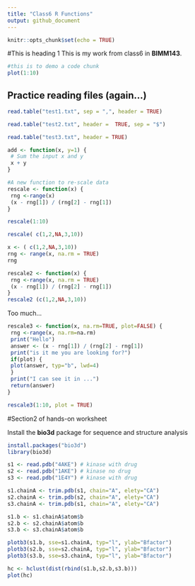 ```yaml
---
title: "Class6 R Functions"
output: github_document
---
```



```r
knitr::opts_chunk$set(echo = TRUE)
```

#This is heading 1
This is my work from class6 in **BIMM143**.

```r
#this is to demo a code chunk
plot(1:10)
```



## Practice reading files (again...)






```r
read.table("test1.txt", sep = ",", header = TRUE)
```

```r
read.table("test2.txt", header =  TRUE, sep = "$")
```

```r
read.table("test3.txt", header = TRUE)
```


```r
add <- function(x, y=1) {
 # Sum the input x and y
 x + y
}
```

```r
#A new function to re-scale data
rescale <- function(x) {
 rng <-range(x)
 (x - rng[1]) / (rng[2] - rng[1])
}
```


```r
rescale(1:10)
```


```r
rescale( c(1,2,NA,3,10))
```

```r
x <- ( c(1,2,NA,3,10))
rng <- range(x, na.rm = TRUE)
rng
```

```r
rescale2 <- function(x) {
 rng <-range(x, na.rm = TRUE)
 (x - rng[1]) / (rng[2] - rng[1])
}
rescale2 (c(1,2,NA,3,10))
```

Too much...

```r
rescale3 <- function(x, na.rm=TRUE, plot=FALSE) {
 rng <-range(x, na.rm=na.rm)
 print("Hello")
 answer <- (x - rng[1]) / (rng[2] - rng[1])
 print("is it me you are looking for?")
 if(plot) {
 plot(answer, typ="b", lwd=4)
 }
 print("I can see it in ...")
 return(answer)
}
```

```r
rescale3(1:10, plot = TRUE)
```


#Section2 of hands-on worksheet

Install the **bio3d** package for sequence and structure analysis

```r
install.packages("bio3d")
library(bio3d)

s1 <- read.pdb("4AKE") # kinase with drug
s2 <- read.pdb("1AKE") # kinase no drug
s3 <- read.pdb("1E4Y") # kinase with drug

s1.chainA <- trim.pdb(s1, chain="A", elety="CA")
s2.chainA <- trim.pdb(s2, chain="A", elety="CA")
s3.chainA <- trim.pdb(s1, chain="A", elety="CA")

s1.b <- s1.chainA$atom$b
s2.b <- s2.chainA$atom$b
s3.b <- s3.chainA$atom$b

plotb3(s1.b, sse=s1.chainA, typ="l", ylab="Bfactor")
plotb3(s2.b, sse=s2.chainA, typ="l", ylab="Bfactor")
plotb3(s3.b, sse=s3.chainA, typ="l", ylab="Bfactor")
```


```r
hc <- hclust(dist(rbind(s1.b,s2.b,s3.b)))
plot(hc)
```





